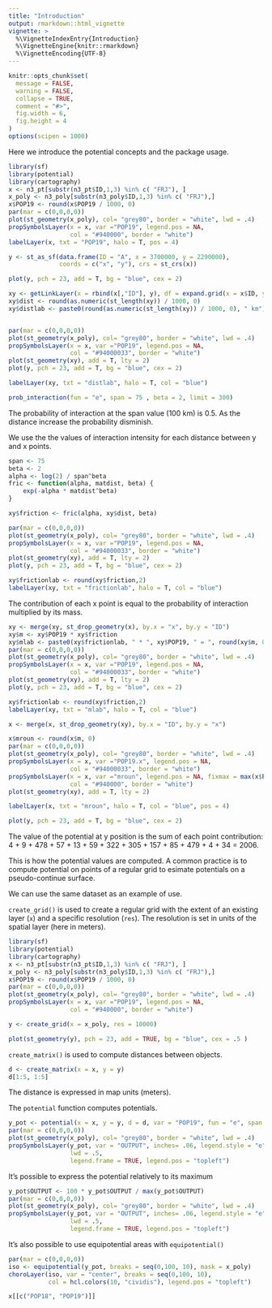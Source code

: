 ```yaml
---
title: "Introduction"
output: rmarkdown::html_vignette
vignette: >
  %\VignetteIndexEntry{Introduction}
  %\VignetteEngine{knitr::rmarkdown}
  %\VignetteEncoding{UTF-8}
---
```


```r
knitr::opts_chunk$set(
  message = FALSE, 
  warning = FALSE,
  collapse = TRUE,
  comment = "#>", 
  fig.width = 6,
  fig.height = 4
)
options(scipen = 1000)
```


Here we introduce the potential concepts and the package usage.

```r
library(sf)
library(potential)
library(cartography)
x <- n3_pt[substr(n3_pt$ID,1,3) %in% c( "FRJ"), ]
x_poly <- n3_poly[substr(n3_poly$ID,1,3) %in% c( "FRJ"),]
x$POP19 <- round(x$POP19 / 1000, 0) 
par(mar = c(0,0,0,0))
plot(st_geometry(x_poly), col= "grey80", border = "white", lwd = .4)
propSymbolsLayer(x = x, var ="POP19", legend.pos = NA, 
                 col = "#940000", border = "white")
labelLayer(x, txt = "POP19", halo = T, pos = 4)

y <- st_as_sf(data.frame(ID = "A", x = 3700000, y = 2290000), 
              coords = c("x", "y"), crs = st_crs(x))

plot(y, pch = 23, add = T, bg = "blue", cex = 2)
```


```r
xy <- getLinkLayer(x = rbind(x[,"ID"], y), df = expand.grid(x = x$ID, y = y$ID))
xy$dist <- round(as.numeric(st_length(xy)) / 1000, 0)
xy$distlab <- paste0(round(as.numeric(st_length(xy)) / 1000, 0), " km")


par(mar = c(0,0,0,0))
plot(st_geometry(x_poly), col= "grey80", border = "white", lwd = .4)
propSymbolsLayer(x = x, var ="POP19", legend.pos = NA, 
                 col = "#94000033", border = "white")
plot(st_geometry(xy), add = T, lty = 2)
plot(y, pch = 23, add = T, bg = "blue", cex = 2)

labelLayer(xy, txt = "distlab", halo = T, col = "blue")
```


  

```r
prob_interaction(fun = "e", span = 75 , beta = 2, limit = 300)
```

  
The probability of interaction at the span value (100 km) is 0.5. As the distance increase the probability disminish. 

We use the the values of interaction intensity for each distance between y and x points. 


```r
span <- 75
beta <- 2
alpha <- log(2) / span^beta
fric <- function(alpha, matdist, beta) {
    exp(-alpha * matdist^beta)
}

xy$friction <- fric(alpha, xy$dist, beta)

par(mar = c(0,0,0,0))
plot(st_geometry(x_poly), col= "grey80", border = "white", lwd = .4)
propSymbolsLayer(x = x, var ="POP19", legend.pos = NA, 
                 col = "#94000033", border = "white")
plot(st_geometry(xy), add = T, lty = 2)
plot(y, pch = 23, add = T, bg = "blue", cex = 2)

xy$frictionlab <- round(xy$friction,2)
labelLayer(xy, txt = "frictionlab", halo = T, col = "blue")
```
  

The contribution of each x point is equal to the probability of interaction multiplied by its mass.   

  

```r
xy <- merge(xy, st_drop_geometry(x), by.x = "x", by.y = "ID")
xy$m <- xy$POP19 * xy$friction
xy$mlab <- paste0(xy$frictionlab, " * ", xy$POP19, " = ", round(xy$m, 0))
par(mar = c(0,0,0,0))
plot(st_geometry(x_poly), col= "grey80", border = "white", lwd = .4)
propSymbolsLayer(x = x, var ="POP19", legend.pos = NA, 
                 col = "#94000033", border = "white")
plot(st_geometry(xy), add = T, lty = 2)
plot(y, pch = 23, add = T, bg = "blue", cex = 2)

xy$frictionlab <- round(xy$friction,2)
labelLayer(xy, txt = "mlab", halo = T, col = "blue")
```
  

```r
x <- merge(x, st_drop_geometry(xy), by.x = "ID", by.y = "x")

x$mroun <- round(x$m, 0)
par(mar = c(0,0,0,0))
plot(st_geometry(x_poly), col= "grey80", border = "white", lwd = .4)
propSymbolsLayer(x = x, var ="POP19.x", legend.pos = NA, 
                 col = "#94000033", border = "white")
propSymbolsLayer(x = x, var ="mroun", legend.pos = NA, fixmax = max(x$POP19.x),
                 col = "#940000", border = "white")
plot(st_geometry(xy), add = T, lty = 2)

labelLayer(x, txt = "mroun", halo = T, col = "blue", pos = 4)

plot(y, pch = 23, add = T, bg = "blue", cex = 2)
```

The value of the potential at y position is the sum of each point contribution:   
4 + 9 + 478 + 57 + 13 + 59 + 322 + 305 + 157 + 85 + 479 + 4 + 34 = 2006.

This is how the potential values are computed. A common practice is to compute potential on points of a regular grid to esimate potentials on a pseudo-continue surface. 

We can use the same dataset as an example of use. 


`create_grid()` is used to create a regular grid with the extent of an existing layer (`x`) and a specific resolution (`res`). The resolution is set in units of the spatial layer (here in meters).


```r
library(sf)
library(potential)
library(cartography)
x <- n3_pt[substr(n3_pt$ID,1,3) %in% c( "FRJ"), ]
x_poly <- n3_poly[substr(n3_poly$ID,1,3) %in% c( "FRJ"),]
x$POP19 <- round(x$POP19 / 1000, 0) 
par(mar = c(0,0,0,0))
plot(st_geometry(x_poly), col= "grey80", border = "white", lwd = .4)
propSymbolsLayer(x = x, var ="POP19", legend.pos = NA, 
                 col = "#940000", border = "white")

y <- create_grid(x = x_poly, res = 10000)

plot(st_geometry(y), pch = 23, add = TRUE, bg = "blue", cex = .5 )

```

`create_matrix()` is used to compute distances between objects. 

```r
d <- create_matrix(x = x, y = y)
d[1:5, 1:5]
```

The distance is expressed in map units (meters).

The `potential` function computes potentials. 

```r
y_pot <- potential(x = x, y = y, d = d, var = "POP19", fun = "e", span = 100000, beta = 2)
par(mar = c(0,0,0,0))
plot(st_geometry(x_poly), col= "grey80", border = "white", lwd = .4)
propSymbolsLayer(y_pot, var = "OUTPUT", inches= .06, legend.style = "e", 
                 lwd = .5,
                 legend.frame = TRUE, legend.pos = "topleft")
```

It's possible to express the potential relatively to its maximum

```r
y_pot$OUTPUT <- 100 * y_pot$OUTPUT / max(y_pot$OUTPUT)
par(mar = c(0,0,0,0))
plot(st_geometry(x_poly), col= "grey80", border = "white", lwd = .4)
propSymbolsLayer(y_pot, var = "OUTPUT", inches= .06, legend.style = "e", 
                 lwd = .5,
                 legend.frame = TRUE, legend.pos = "topleft")
```

It's also possible to use equipotential areas with `equipotential()`

```r
par(mar = c(0,0,0,0))
iso <- equipotential(y_pot, breaks = seq(0,100, 10), mask = x_poly)
choroLayer(iso, var = "center", breaks = seq(0,100, 10), 
           col = hcl.colors(10, "cividis"), legend.pos = "topleft")
```

```r

x[[c("POP18", "POP19")]]
```


